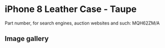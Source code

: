 
# iPhone 8 Leather Case - Taupe

Part number, for search engines, auction websites and such: MQH62ZM/A

## Image gallery

<div style={{ width: '100%', maxWidth: '768px' }}>
<GalleryComponent
    images={[
      {
        original: "/everysource/MQH62.webp",
        thumbnail: "/everypreview/MQH62.webp",
      },
      {
        original: "/everysource/MQH62_AV1_GOLD.webp",
        thumbnail: "/everypreview/MQH62_AV1_GOLD.webp",
      },
      {
        original: "/everysource/MQH62_AV1_SILVER.webp",
        thumbnail: "/everypreview/MQH62_AV1_SILVER.webp",
      },
      {
        original: "/everysource/MQH62_AV1_SPACE_GRAY.webp",
        thumbnail: "/everypreview/MQH62_AV1_SPACE_GRAY.webp",
      },
      {
        original: "/everysource/MQH62_AV2.webp",
        thumbnail: "/everypreview/MQH62_AV2.webp",
      }
    ]}
  />
</div>